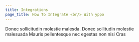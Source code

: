 ```yaml
---
title: Integrations
page_title: How To Integrate <br/> With yppo
---
```

Donec sollicitudin molestie malesda. Donec sollitudin molestie <br /> malesuada Mauris pellentesque nec egestas non nisi Cras
